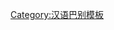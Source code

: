 {{User language-N|zh-bing|这怪用户的'''[[:Category:Zh-bing 母語使用者|母语]]'''是'''[[:Category:Zh-bing 使用者|并州土话]]'''。|并州土话|14|9}}<noinclude>[[Category:汉语巴别模板]]</noinclude>